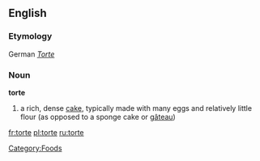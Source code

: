 ==English==
===Etymology===
German ''[[Torte]]''
===Noun===
'''torte'''

# a rich, dense [[cake]], typically made with many eggs and relatively little flour (as opposed to a sponge cake or [[gâteau]])

[[Category:Foods]]

[[fr:torte]]
[[pl:torte]]
[[ru:torte]]